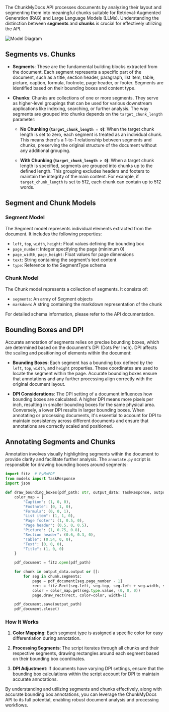 The ChunkMyDocs API processes documents by analyzing their layout and segmenting them into meaningful chunks suitable for Retrieval-Augmented Generation (RAG) and Large Language Models (LLMs). Understanding the distinction between **segments** and **chunks** is crucial for effectively utilizing the API.

![Model Diagram](sample2.png)

## Segments vs. Chunks

- **Segments**: These are the fundamental building blocks extracted from the document. Each segment represents a specific part of the document, such as a title, section header, paragraph, list item, table, picture, caption, formula, footnote, page header, or footer. Segments are identified based on their bounding boxes and content type.

- **Chunks**: Chunks are collections of one or more segments. They serve as higher-level groupings that can be used for various downstream applications like indexing, searching, or further analysis. The way segments are grouped into chunks depends on the `target_chunk_length` parameter:

  - **No Chunking (`target_chunk_length = 0`)**: When the target chunk length is set to zero, each segment is treated as an individual chunk. This means there's a 1-to-1 relationship between segments and chunks, preserving the original structure of the document without any additional grouping.

  - **With Chunking (`target_chunk_length > 0`)**: When a target chunk length is specified, segments are grouped into chunks up to the defined length. This grouping excludes headers and footers to maintain the integrity of the main content. For example, if `target_chunk_length` is set to 512, each chunk can contain up to 512 words.

## Segment and Chunk Models

### Segment Model

The Segment model represents individual elements extracted from the document. It includes the following properties:

- `left`, `top`, `width`, `height`: Float values defining the bounding box
- `page_number`: Integer specifying the page (minimum 0)
- `page_width`, `page_height`: Float values for page dimensions
- `text`: String containing the segment's text content
- `type`: Reference to the SegmentType schema

### Chunk Model

The Chunk model represents a collection of segments. It consists of:

- `segments`: An array of Segment objects
- `markdown`: A string containing the markdown representation of the chunk

For detailed schema information, please refer to the API documentation.

## Bounding Boxes and DPI

Accurate annotation of segments relies on precise bounding boxes, which are determined based on the document's DPI (Dots Per Inch). DPI affects the scaling and positioning of elements within the document:

- **Bounding Boxes**: Each segment has a bounding box defined by the `left`, `top`, `width`, and `height` properties. These coordinates are used to locate the segment within the page. Accurate bounding boxes ensure that annotations and any further processing align correctly with the original document layout.

- **DPI Considerations**: The DPI setting of a document influences how bounding boxes are calculated. A higher DPI means more pixels per inch, resulting in smaller bounding boxes for the same physical area. Conversely, a lower DPI results in larger bounding boxes. When annotating or processing documents, it's essential to account for DPI to maintain consistency across different documents and ensure that annotations are correctly scaled and positioned.

## Annotating Segments and Chunks

Annotation involves visually highlighting segments within the document to provide clarity and facilitate further analysis. The `annotate.py` script is responsible for drawing bounding boxes around segments:

```python
import fitz  # PyMuPDF
from models import TaskResponse
import json

def draw_bounding_boxes(pdf_path: str, output_data: TaskResponse, output_path: str):
    color_map = {
        "Caption": (1, 0, 0),
        "Footnote": (0, 1, 0),
        "Formula": (0, 0, 1),
        "List item": (1, 1, 0),
        "Page footer": (1, 0.5, 0),
        "Page header": (0.5, 0, 0.5),
        "Picture": (1, 0.75, 0.8),
        "Section header": (0.6, 0.3, 0),
        "Table": (0.54, 0, 0),
        "Text": (0, 0, 0),
        "Title": (1, 0, 0)
    }

    pdf_document = fitz.open(pdf_path)

    for chunk in output_data.output or []:
        for seg in chunk.segments:
            page = pdf_document[seg.page_number - 1]
            rect = fitz.Rect(seg.left, seg.top, seg.left + seg.width, seg.top + seg.height)
            color = color_map.get(seg.type.value, (0, 0, 0))
            page.draw_rect(rect, color=color, width=1)

    pdf_document.save(output_path)
    pdf_document.close()
```

### How It Works

1. **Color Mapping**: Each segment type is assigned a specific color for easy differentiation during annotation.

2. **Processing Segments**: The script iterates through all chunks and their respective segments, drawing rectangles around each segment based on their bounding box coordinates.

3. **DPI Adjustment**: If documents have varying DPI settings, ensure that the bounding box calculations within the script account for DPI to maintain accurate annotations.

By understanding and utilizing segments and chunks effectively, along with accurate bounding box annotations, you can leverage the ChunkMyDocs API to its full potential, enabling robust document analysis and processing workflows.

```

```
